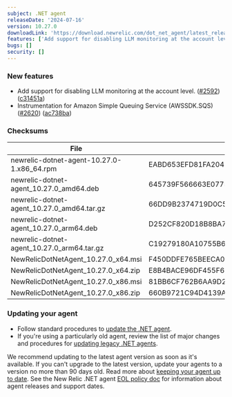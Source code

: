 ```yaml
---
subject: .NET agent
releaseDate: '2024-07-16'
version: 10.27.0
downloadLink: 'https://download.newrelic.com/dot_net_agent/latest_release'
features: ['Add support for disabling LLM monitoring at the account level.','Instrumentation for Amazon Simple Queuing Service (AWSSDK.SQS).']
bugs: []
security: []
---
```


### New features

* Add support for disabling LLM monitoring at the account level. ([#2592](https://github.com/newrelic/newrelic-dotnet-agent/issues/2592)) ([c31451a](https://github.com/newrelic/newrelic-dotnet-agent/commit/c31451a962404115d3cbe924347681919627c9e9))
* Instrumentation for Amazon Simple Queuing Service (AWSSDK.SQS) ([#2620](https://github.com/newrelic/newrelic-dotnet-agent/issues/2620)) ([ac738ba](https://github.com/newrelic/newrelic-dotnet-agent/commit/ac738ba250822b67854f273c4badc8dd45c3602e))

### Checksums

| File                                       | SHA - 256  Hash                                                  |
| ------------------------------------------ | ---------------------------------------------------------------- |
| newrelic-dotnet-agent-10.27.0-1.x86_64.rpm | EABD653EFD81FA2041D187766DBB0ECFEF77AB4654A82B0D428BB765C623D8D6 |
| newrelic-dotnet-agent_10.27.0_amd64.deb    | 645739F566663E0775BBDAA99EF29A302B2110B2C39C5809876E97CF32FE3D70 |
| newrelic-dotnet-agent_10.27.0_amd64.tar.gz | 66DD9B2374719D0C5CA341889802F1543174761EB97680FF6A80F83290E66F58 |
| newrelic-dotnet-agent_10.27.0_arm64.deb    | D252CF820D18B8BA75CB418EA77E5440A5A686324635AB456C22648E9FAD7EC3 |
| newrelic-dotnet-agent_10.27.0_arm64.tar.gz | C19279180A10755B6A37090B3BB1E48189C8BA5C9A73F8D3CA50D37F9A00D196 |
| NewRelicDotNetAgent_10.27.0_x64.msi        | F450DDFE765BEECA0012FE6317CE1C84C235D694865A29B59C34DDA101431F65 |
| NewRelicDotNetAgent_10.27.0_x64.zip        | E8B4BACE96DF455F63ADEE9C5369AD0DA1DBAB2E3D5FB2B19E902AD1DE53EBB3 |
| NewRelicDotNetAgent_10.27.0_x86.msi        | 81BB6CF762B6AA9D2FEDC3EF586D95E5209310232F25ACA573B17BB346DD3FF0 |
| NewRelicDotNetAgent_10.27.0_x86.zip        | 660B9721C94D4139AD2EE2C850A3A9102A1DBBBE7D48B598682603522FE88121 |

### Updating your agent

* Follow standard procedures to [update the .NET agent](/docs/agents/net-agent/installation-configuration/update-net-agent).
* If you're using a particularly old agent, review the list of major changes and procedures for [updating legacy .NET agents](/docs/apm/agents/net-agent/installation/update-net-agent/#updating_older_net).

We recommend updating to the latest agent version as soon as it's available. If you can't upgrade to the latest version, update your agents to a version no more than 90 days old. Read more about [keeping your agent up to date](/docs/new-relic-solutions/new-relic-one/install-configure/update-new-relic-agent).
See the New Relic .NET agent [EOL policy doc](/docs/apm/agents/net-agent/getting-started/net-agent-eol-policy) for information about agent releases and support dates.
